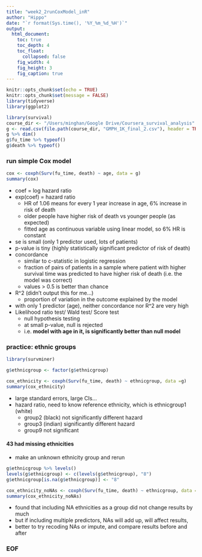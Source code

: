 ```yaml
---
title: "week2_2runCoxModel_inR"
author: "Hippo"
date: "`r format(Sys.time(), '%Y_%m_%d_%H')`"
output: 
  html_document:
    toc: true
    toc_depth: 4
    toc_float:
      collapsed: false
    fig_width: 4
    fig_height: 3
    fig_caption: true
---
```


```r
knitr::opts_chunk$set(echo = TRUE)
knitr::opts_chunk$set(message = FALSE)
library(tidyverse)
library(ggplot2)
```

```r
library(survival)
course_dir <- "/Users/minghan/Google Drive/Coursera_survival_analysis"
g <- read.csv(file.path(course_dir, "GMPH_1K_final_2.csv"), header = TRUE, sep = ",")
g %>% dim()
g$fu_time %>% typeof()
g$death %>% typeof()
```

### run simple Cox model
```r
cox <- coxph(Surv(fu_time, death) ~ age, data = g)
summary(cox)
```

- coef = log hazard ratio
- exp(coef) = hazard ratio
    - HR of 1.06 means for every 1 year increase in age, 6% increase in risk of death
    - older people have higher risk of death vs younger people (as expected)
    - fitted age as continuous variable using linear model, so 6% HR is constant
- se is small (only 1 predictor used, lots of patients)
- p-value is tiny (highly statistically significant predictor of risk of death)
- concordance
    - similar to c-statistic in logistic regression
    - fraction of pairs of patients in a sample where patient with higher survival time was predicted to have higher risk of death (i.e. the model was correct)
    - values > 0.5 is better than chance
- R^2 (didn't output this for me...)
    - proportion of variation in the outcome explained by the model
- with only 1 predictor (age), neither concordance nor R^2 are very high
- Likelihood ratio test/ Wald test/ Score test
    - null hypothesis testing
    - at small p-value, null is rejected
    - i.e. **model with age in it, is significantly better than null model**

### practice: ethnic groups
```r
library(survminer)

g$ethnicgroup <- factor(g$ethnicgroup)

cox_ethnicity <- coxph(Surv(fu_time, death) ~ ethnicgroup, data =g)
summary(cox_ethnicity)

```

- large standard errors, large CIs...
- hazard ratio, need to know reference ethnicity, which is ethnicgroup1 (white)
    - group2 (black) not significantly different hazard
    - group3 (indian) significantly different hazard
    - group9 not significant

#### 43 had missing ethnicities
- make an unknown ethnicity group and rerun
```r
g$ethnicgroup %>% levels()
levels(g$ethnicgroup) <- c(levels(g$ethnicgroup), "8")
g$ethnicgroup[is.na(g$ethnicgroup)] <- "8"

cox_ethnicity_noNAs <- coxph(Surv(fu_time, death) ~ ethnicgroup, data = g)
summary(cox_ethnicity_noNAs)
```

- found that including NA ethnicities as a group did not change results by much
- but if including multiple predictors, NAs will add up, will affect results,
- better to try recoding NAs or impute, and compare results before and after


### EOF